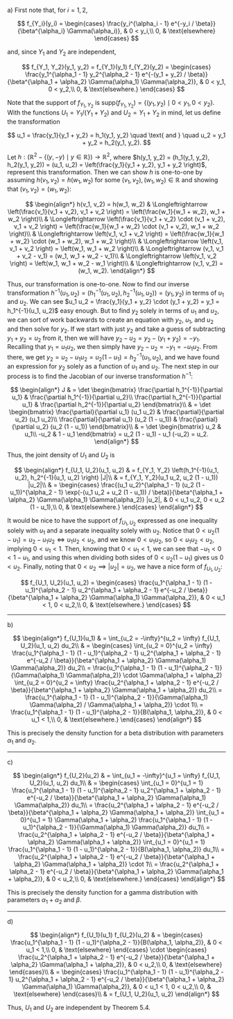 a) First note that, for $i = 1, 2$,

$$
f_{Y_i}(y_i) =
\begin{cases}
    \frac{y_i^{\alpha_i - 1} e^{-y_i / \beta}}{\beta^{\alpha_i} \Gamma(\alpha_i)}, & 0 < y_i,\\
    0, & \text{elsewhere}
\end{cases}
$$

and, since $Y_1$ and $Y_2$ are independent,

$$
f_{Y_1, Y_2}(y_1, y_2) = f_{Y_1}(y_1) f_{Y_2}(y_2) =
\begin{cases}
    \frac{y_1^{\alpha_1 - 1} y_2^{\alpha_2 - 1} e^{-(y_1 + y_2) / \beta}}{\beta^{\alpha_1 + \alpha_2} \Gamma(\alpha_1) \Gamma(\alpha_2)}, & 0 < y_1, 0 < y_2,\\
    0, & \text{elsewhere.}
\end{cases}
$$

Note that the support of $f_{Y_1, Y_2}$ is $\text{supp}(f_{Y_1, Y_2}) = \{(y_1, y_2) \mid 0 < y_1, 0 < y_2 \}$.
With the functions $U_1 = Y_1 / (Y_1 + Y_2)$ and $U_2 = Y_1 + Y_2$ in mind, let us define the transformation

$$
u_1 = \frac{y_1}{y_1 + y_2} = h_1(y_1, y_2) \quad \text{ and } \quad u_2 = y_1 + y_2 = h_2(y_1, y_2).
$$

Let $h: \left(\mathbb{R}^2 - \{(y, -y) \mid y \in \mathbb{R} \} \right) \to \mathbb{R}^2$, where $h(y_1, y_2) = (h_1(y_1, y_2), h_2(y_1, y_2)) = (u_1, u_2) = \left(\frac{y_1}{y_1 + y_2}, y_1 + y_2 \right)$, represent this transformation.
Then we can show $h$ is one-to-one by assuming $h(v_1, v_2) = h(w_1, w_2)$ for some $(v_1, v_2), (w_1, w_2) \in \mathbb{R}$ and showing that $(v_1, v_2) = (w_1, w_2)$:

$$
\begin{align*}
    h(v_1, v_2) = h(w_1, w_2) & \Longleftrightarrow \left(\frac{v_1}{v_1 + v_2}, v_1 + v_2 \right) = \left(\frac{w_1}{w_1 + w_2}, w_1 + w_2 \right)\\
    & \Longleftrightarrow \left(\frac{v_1}{v_1 + v_2} \cdot (v_1 + v_2), v_1 + v_2 \right) = \left(\frac{w_1}{w_1 + w_2} \cdot (v_1 + v_2), w_1 + w_2 \right)\\
    & \Longleftrightarrow \left(v_1, v_1 + v_2 \right) = \left(\frac{w_1}{w_1 + w_2} \cdot (w_1 + w_2), w_1 + w_2 \right)\\
    & \Longleftrightarrow \left(v_1, v_1 + v_2 \right) = \left(w_1, w_1 + w_2 \right)\\
    & \Longleftrightarrow (v_1, v_1 + v_2 - v_1) = (w_1, w_1 + w_2 - v_1)\\
    & \Longleftrightarrow \left(v_1, v_2 \right) = \left(w_1, w_1 + w_2 - w_1 \right)\\
    & \Longleftrightarrow (v_1, v_2) = (w_1, w_2).
\end{align*}
$$

Thus, our transformation is one-to-one.
Now to find our inverse transformation $h^{-1}(u_1, u_2) = \left(h_1^{-1}(u_1, u_2), h_2^{-1}(u_1, u_2) \right) = (y_1, y_2)$ in terms of $u_1$ and $u_2$.
We can see $u_1 u_2 = \frac{y_1}{y_1 + y_2} \cdot (y_1 + y_2) = y_1 = h_1^{-1}(u_1, u_2)$ easy enough.
But to find $y_2$ solely in terms of $u_1$ and $u_2$, we can sort of work backwards to create an equation with $y_2$, $u_1$, and $u_2$ and then solve for $y_2$.
If we start with just $y_2$ and take a guess of subtracting $y_1 + y_2 = u_2$ from it, then we will have $y_2 - u_2 = y_2 - (y_1 + y_2) = -y_1$.
Recalling that $y_1 = u_1 u_2$, we then simply have $y_2 - u_2 = -y_1 = -u_1 u_2$.
From there, we get $y_2 = u_2 - u_1 u_2 = u_2 (1 - u_1) = h_2^{-1}(u_1, u_2)$, and we have found an expression for $y_2$ solely as a function of $u_1$ and $u_2$.
The next step in our process is to find the Jacobian of our inverse transformation $h^{-1}$:

$$
\begin{align*}
    J & = \det
    \begin{bmatrix}
        \frac{\partial h_1^{-1}}{\partial u_1} & \frac{\partial h_1^{-1}}{\partial u_2}\\
        \frac{\partial h_2^{-1}}{\partial u_1} & \frac{\partial h_2^{-1}}{\partial u_2}
    \end{bmatrix}\\
    & = \det
    \begin{bmatrix}
        \frac{\partial}{\partial u_1} (u_1 u_2) & \frac{\partial}{\partial u_2} (u_1 u_2)\\
        \frac{\partial}{\partial u_1} (u_2 (1 - u_1)) & \frac{\partial}{\partial u_2} (u_2 (1 - u_1))
    \end{bmatrix}\\
    & = \det
    \begin{bmatrix}
        u_2 & u_1\\
        -u_2 & 1 - u_1
    \end{bmatrix} = u_2 (1 - u_1) - u_1 (-u_2) = u_2.
\end{align*}
$$

Thus, the joint density of $U_1$ and $U_2$ is

$$
\begin{align*}
    f_{U_1, U_2}(u_1, u_2) & = f_{Y_1, Y_2} \left(h_1^{-1}(u_1, u_2), h_2^{-1}(u_1, u_2) \right) |J|\\
    & = f_{Y_1, Y_2}(u_1 u_2, u_2 (1 - u_1)) |u_2|\\
    & =
    \begin{cases}
        \frac{(u_1 u_2)^{\alpha_1 - 1} (u_2 (1 - u_1))^{\alpha_2 - 1} \exp(-(u_1 u_2 + u_2 (1 - u_1)) / \beta)}{\beta^{\alpha_1 + \alpha_2} \Gamma(\alpha_1) \Gamma(\alpha_2)} |u_2|, & 0 < u_1 u_2, 0 < u_2 (1 - u_1),\\
        0, & \text{elsewhere.}
    \end{cases}
\end{align*}
$$

It would be nice to have the support of $f_{U_1, U_2}$ expressed as one inequality solely with $u_1$ and a separate inequality solely with $u_2$.
Notice that $0 < u_2 (1 - u_1) = u_2 - u_1 u_2 \Longleftrightarrow u_1 u_2 < u_2$, and we know $0 < u_1 u_2$, so $0 < u_1 u_2 < u_2$, implying $0 < u_1 < 1$.
Then, knowing that $0 < u_1 < 1$, we can see that $-u_1 < 0 < 1 - u_1$, and using this when dividing both sides of $0 < u_2 (1 - u_1)$ gives us $0 < u_2$.
Finally, noting that $0 < u_2 \implies |u_2| = u_2$, we have a nice form of $f_{U_1, U_2}$:

$$
f_{U_1, U_2}(u_1, u_2) =
\begin{cases}
    \frac{u_1^{\alpha_1 - 1} (1 - u_1)^{\alpha_2 - 1} u_2^{\alpha_1 + \alpha_2 - 1} e^{-u_2 / \beta}}{\beta^{\alpha_1 + \alpha_2} \Gamma(\alpha_1) \Gamma(\alpha_2)}, & 0 < u_1 < 1, 0 < u_2,\\
    0, & \text{elsewhere.}
\end{cases}
$$

---

b)

$$
\begin{align*}
    f_{U_1}(u_1) & = \int_{u_2 = -\infty}^{u_2 = \infty} f_{U_1, U_2}(u_1, u_2) du_2\\
    & =
    \begin{cases}
        \int_{u_2 = 0}^{u_2 = \infty} \frac{u_1^{\alpha_1 - 1} (1 - u_1)^{\alpha_2 - 1} u_2^{\alpha_1 + \alpha_2 - 1} e^{-u_2 / \beta}}{\beta^{\alpha_1 + \alpha_2} \Gamma(\alpha_1) \Gamma(\alpha_2)} du_2\\
        = \frac{u_1^{\alpha_1 - 1} (1 - u_1)^{\alpha_2 - 1}}{\Gamma(\alpha_1) \Gamma(\alpha_2)} \cdot \Gamma(\alpha_1 + \alpha_2) \int_{u_2 = 0}^{u_2 = \infty} \frac{u_2^{\alpha_1 + \alpha_2 - 1} e^{-u_2 / \beta}}{\beta^{\alpha_1 + \alpha_2} \Gamma(\alpha_1 + \alpha_2)} du_2\\
        = \frac{u_1^{\alpha_1 - 1} (1 - u_1)^{\alpha_2 - 1}}{\Gamma(\alpha_1) \Gamma(\alpha_2) / \Gamma(\alpha_1 + \alpha_2)} \cdot 1\\
        = \frac{u_1^{\alpha_1 - 1} (1 - u_1)^{\alpha_2 - 1}}{B(\alpha_1, \alpha_2)}, & 0 < u_1 < 1,\\
        0, & \text{elsewhere.}
    \end{cases}
\end{align*}
$$

This is precisely the density function for a beta distribution with parameters $\alpha_1$ and $\alpha_2$.

---

c)

$$
\begin{align*}
    f_{U_2}(u_2) & = \int_{u_1 = -\infty}^{u_1 = \infty} f_{U_1, U_2}(u_1, u_2) du_1\\
    & =
    \begin{cases}
        \int_{u_1 = 0}^{u_1 = 1} \frac{u_1^{\alpha_1 - 1} (1 - u_1)^{\alpha_2 - 1} u_2^{\alpha_1 + \alpha_2 - 1} e^{-u_2 / \beta}}{\beta^{\alpha_1 + \alpha_2} \Gamma(\alpha_1) \Gamma(\alpha_2)} du_1\\
        = \frac{u_2^{\alpha_1 + \alpha_2 - 1} e^{-u_2 / \beta}}{\beta^{\alpha_1 + \alpha_2} \Gamma(\alpha_1 + \alpha_2)} \int_{u_1 = 0}^{u_1 = 1} \Gamma(\alpha_1 + \alpha_2) \frac{u_1^{\alpha_1 - 1} (1 - u_1)^{\alpha_2 - 1}}{\Gamma(\alpha_1) \Gamma(\alpha_2)} du_1\\
        = \frac{u_2^{\alpha_1 + \alpha_2 - 1} e^{-u_2 / \beta}}{\beta^{\alpha_1 + \alpha_2} \Gamma(\alpha_1 + \alpha_2)} \int_{u_1 = 0}^{u_1 = 1} \frac{u_1^{\alpha_1 - 1} (1 - u_1)^{\alpha_2 - 1}}{B(\alpha_1, \alpha_2)} du_1\\
        = \frac{u_2^{\alpha_1 + \alpha_2 - 1} e^{-u_2 / \beta}}{\beta^{\alpha_1 + \alpha_2} \Gamma(\alpha_1 + \alpha_2)} \cdot 1\\
        = \frac{u_2^{\alpha_1 + \alpha_2 - 1} e^{-u_2 / \beta}}{\beta^{\alpha_1 + \alpha_2} \Gamma(\alpha_1 + \alpha_2)}, & 0 < u_2,\\
        0, & \text{elsewhere.}
    \end{cases}
\end{align*}
$$

This is precisely the density function for a gamma distribution with parameters $\alpha_1 + \alpha_2$ and $\beta$.

---

d)

$$
\begin{align*}
    f_{U_1}(u_1) f_{U_2}(u_2) & =
    \begin{cases}
        \frac{u_1^{\alpha_1 - 1} (1 - u_1)^{\alpha_2 - 1}}{B(\alpha_1, \alpha_2)}, & 0 < u_1 < 1,\\
        0, & \text{elsewhere}
    \end{cases} \cdot
    \begin{cases}
        \frac{u_2^{\alpha_1 + \alpha_2 - 1} e^{-u_2 / \beta}}{\beta^{\alpha_1 + \alpha_2} \Gamma(\alpha_1 + \alpha_2)}, & 0 < u_2,\\
        0, & \text{elsewhere}
    \end{cases}\\
    & =
    \begin{cases}
        \frac{u_1^{\alpha_1 - 1} (1 - u_1)^{\alpha_2 - 1} u_2^{\alpha_1 + \alpha_2 - 1} e^{-u_2 / \beta}}{\beta^{\alpha_1 + \alpha_2} \Gamma(\alpha_1) \Gamma(\alpha_2)}, & 0 < u_1 < 1, 0 < u_2,\\
        0, & \text{elsewhere}
    \end{cases}\\
    & = f_{U_1, U_2}(u_1, u_2)
\end{align*}
$$

Thus, $U_1$ and $U_2$ are independent by Theorem 5.4.
